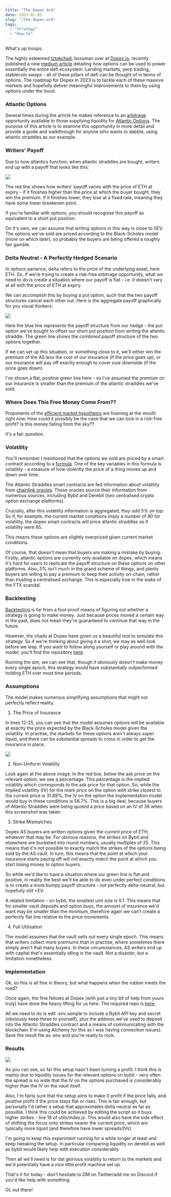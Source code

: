 ```yaml
---
title: "The Dopex Arb"
date: 2023-01-02
slug: "/the-dopex-arb"
tags:
  - "Strategy"
  - "How-To"
---
```


What's up troops.

The highly esteemed [tztokchad](https://twitter.com/tztokchad/status/1608214961473339392), bossman over at [Dopex.io](https://www.dopex.io/), recently published a new [medium article](https://medium.com/@tztokchad/options-options-options-8adfe1eecb8c) detailing how options can be used to power essentially the entire defi ecosystem. Lending markets, perp trading, stablecoin swaps - all of these pillars of defi can be thought of in terms of options. The roadmap for Dopex in 2023 is to tackle each of these massive markets and hopefully deliver meaningful improvements to them by using options under the hood. 

### Atlantic Options

Several times during the article he makes reference to an [arbitrage](https://en.wikipedia.org/wiki/Arbitrage) opportunity available to those supplying liquidity for [Atlantic Options](https://blog.dopex.io/articles/dopex-papers/atlantic-strategies-providing-liquidity-for-atlantic-straddles). The purpose of this article is to examine this opportunity in more detail and provide a guide and walkthrough for anyone who wants to dabble, using atlantic straddles as our example. 

### Writers' Payoff

Due to how atlantics function, when atlantic straddles are bought,  writers end up with a payoff that looks like this:

![](https://i.gyazo.com/86699bcc3652de3fdb2c8c60ae959f67.png)

The red line shows how writers' payoff varies with the price of ETH at expiry - if it finishes higher than the price at which the buyer bought, they win the premium. If it finishes lower, they lose at a fixed rate, meaning they have some lower breakeven point. 

If you're familiar with options, you should recognise this payoff as equivalent to a short put position.

On it's own, we can assume that writing options in this way is close to 0EV. The options we've sold are priced according to the Black-Scholes model (more on which later), so probably the buyers are being offered a roughly fair gamble. 

### Delta Neutral - A Perfectly Hedged Scenario

In options parlance, delta refers to the price of the underlying asset, here ETH. So, if we're trying to create a risk-free arbitrage opportunity, what we need to do is create a situation where our payoff is flat - i.e. it doesn't vary at all with the price of ETH at expiry. 

We can accomplish this by *buying* a put option, such that the two payoff structures cancel each other out. Here is the aggregate payoff graphically for you visual thinkers:

![](https://i.gyazo.com/4eae89908dc1bf8aeb550c30273e441f.png)

Here the blue line represents the payoff structure from our hedge - the put option we've bought to offset our short put position from writing the atlantic straddle. The green line shows the *combined* payoff structure of the two options together. 

If we can set up this situation, or something close to it, we'll either win the premium of the AS less the cost of our insurance (if the price goes up), or our insurance will pay off exactly enough to cover ouw downside (if the price goes down).

I've shown a flat, positive green line here - so I've assumed the premium on our insurance is smaller than the premium of the atlantic straddles we've sold.

### Where Does This Free Money Come From??

Proponents of the [efficient market hypothesis](https://en.wikipedia.org/wiki/Efficient-market_hypothesis) are foaming at the mouth right now. How could it possibly be the case that we can lock in a risk-free profit? Is this money falling from the sky??

It's a fair question.

### Volatility

You'll remember I mentioned that the options we sold are priced by a smart contract according to a [formula](https://en.wikipedia.org/wiki/Black%E2%80%93Scholes_model). One of the key variables in this formula is volatility - a measure of how violently the price of a thing moves up and down over time. 

The Atlantic Straddles smart contracts are fed information about volatility from [chainlink oracles](https://blog.dopex.io/articles/marketing-campaigns/dopex-upgrades-to-chainlink-price-feeds). These oracles source their information from numerous sources, including Bybit and Derebit (two centralised crypto option exchange platforms). 

Crucially, after this volatility information is aggregated, *they add 5% on top*. So if, for example, the current market conditions imply a number of 80 for volatility, the dopex smart contracts will price atlantic straddles as if volatility were 85. 

This means these options are slightly overpriced given current market conditions. 

Of course, that doesn't mean that buyers are making a mistake by buying. Firstly, atlantic options are currently only available on dopex, which means it's hard for users to replicate the payoff structure on these options on other platforms. Also, 5% isn't much in the grand scheme of things, and plenty buyers are willing to pay a premium to keep their activity on-chain, rather than trusting a centralised exchange. This is especially true in the wake of the FTX scandal.

### Backtesting

[Backtesting](https://en.wikipedia.org/wiki/Backtesting) is far from a fool-proof means of figuring out whether a strategy is going to make money. Just because prices moved a certain way in the past, does not mean they're guaranteed to continue that way in the future. 

However, the chads at Dopex have given us a beautiful tool to simulate this strategy. So if we're thinking about giving it a shot, we may as well look before we leap. If you want to follow along yourself or play around with the model, you'll find the repository [here](https://github.com/tztokchad/straddles-hedge-sim). 

Running the sim, we can see that, though it obviously doesn't make money every single epoch, this strategy would have substantially outperformed holding ETH over most time periods. 

### Assumptions

The model makes numerous simplifying assumptions that might not perfectly reflect reality. 

1. The Price of Insurance

In lines 12-25, you can see that the model assumes options will be available at exactly the price expected by the Black-Scholes model given the volatility. In practise, the markets for these options aren't always super liquid, and there can be substantial spreads to cross in order to get the insurance in place.

![](https://i.gyazo.com/a0f7946b24e02f3aaf697718bdb137e4.png)

2. Non-Uniform Volatility

Look again at the above image. In the red box, below the ask price on the relevant option, we see a percentage. This percentage is the implied volatility which corresponds to the ask price for that option. So, while the implied volatility (IV) for the mark price on the option with strike closest to the current price is 31.89%, the IV on the option the implementation model would buy in these conditions is 56.7%. This is a big deal, because buyers of Atlantic Straddles were being quoted a price based on an IV of 36 when this screenshot was taken. 

3. Strike Mismatches

Dopex AS buyers are written options given the current price of ETH, whatever that may be. For obvious reasons, the strikes on Bybit and elsewhere are bucketed into round numbers, usually multiples of 25. This means that it's not possible to exactly match the strikes of the options being sold by the AS vault. In turn, this means that the point at which your insurance starts paying off will not exactly match the point at which you start losing money to option buyers. 

So while we'd like to have a situation where our green line is flat and positive, in reality the best we'll be able to do even under perfect conditions is to create a more bumpy payoff structure - not perfectly delta-neutral, but hopefully still +EV.

A related limitation - on bybit, the smallest unit size is 0.1. This means that for smaller vault deposits and option buys, the amount of insurance we'd want may be smaller than the minimum, therefore again we can't create a perfectly flat line relative to the price movements.

4. Full Utilisation

The model assumes that the vault sells out every single epoch. This means that writers collect more premiums than in practise, where sometimes there simply aren't that many buyers. In these circumstances, AS writers end up with capital that's essentially idling in the vault. Not a disaster, but a limitation nonetheless. 

### Implementation

Ok, so this is all fine in theory, but what happens when the rubber meets the road?

Once again, the fine fellows at Dopex (with just a tiny bit of help from yours truly) have done the heavy lifting for us here. The required repo is [here](https://github.com/tztokchad/straddles-hedge).

All we need to do is edit .env.sample to include a Bybit API key and secret (obviously keep these to yourself), plus the address we've used to deposit into the Atlantic Straddles contract and a means of communicating with the blockchain (I'm using Alchemy for this as I was having connection issues). Save the result file as .env and you're ready to rock. 

### Results

![](https://i.gyazo.com/83cef427d5bfde747977854c37534d86.png)

As you can see, so far this setup hasn't been turning a profit. I think this is mainly due to liquidity issues for the relevant options on bybit - very often the spread is so wide that the IV on the options purchased is considerably higher than the IV on the vault itself. 

Also, I'm fairly sure that the setup aims to make 0 profit if the price falls, and positive profit if the price stays flat or rises. This is fair enough, but personally I'd rather a setup that approximates delta neutral as far as possible. I think this could be achieved by editing the script so it buys higher strikes - line 18 of utils/index.js. This would also have the side effect of shifting the focus onto strikes nearer the current price, which are typically more liquid (and therefore have lower spreads/IVs). 

I'm going to keep this experiment running for a while longer at least and keep tweaking the setup. In particular comparing liquidity on derebit as well as bybit would likely help with execution considerably.

Then all we'll need is for dat glorious volatility to return to the markets and we'd potentially have a nice little profit machine set up.

That's it for today - don't hesitate to DM on Twitter/add me on Discord if you'd like help with something. 

GL out there!